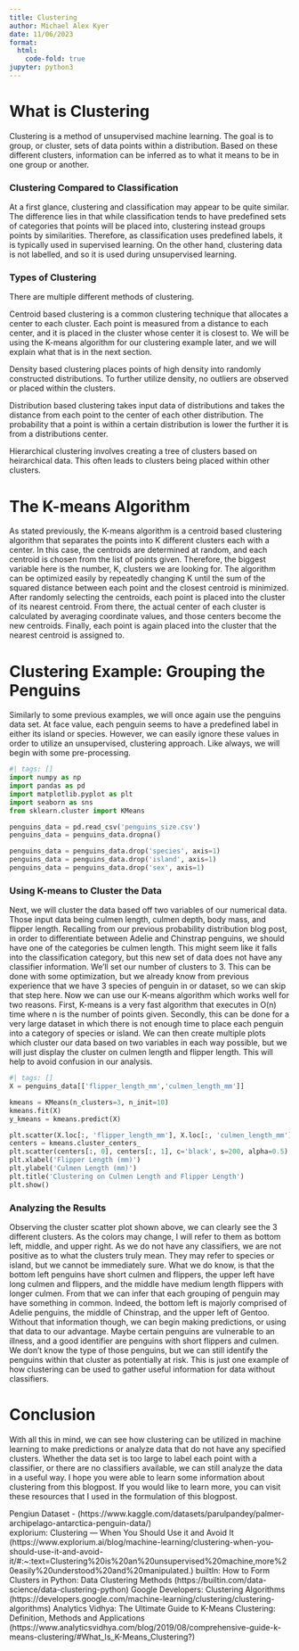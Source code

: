 ```yaml
---
title: Clustering
author: Michael Alex Kyer
date: 11/06/2023
format:
  html:
    code-fold: true
jupyter: python3
---
```


# What is Clustering
Clustering is a method of unsupervised machine learning. The goal is to group, or cluster, sets of data points within a distribution. Based on these different clusters, information can be inferred as to what it means to be in one group or another.

### Clustering Compared to Classification
At a first glance, clustering and classification may appear to be quite similar. The difference lies in that while classification tends to have predefined sets of categories that points will be placed into, clustering instead groups points by similarities. Therefore, as classification uses predefined labels, it is typically used in supervised learning. On the other hand, clustering data is not labelled, and so it is used during unsupervised learning.

### Types of Clustering
There are multiple different methods of clustering.

Centroid based clustering is a common clustering technique that allocates a center to each cluster. Each point is measured from a distance to each center, and it is placed in the cluster whose center it is closest to. We will be using the K-means algorithm for our clustering example later, and we will explain what that is in the next section.

Density based clustering places points of high density into randomly constructed distributions. To further utilize density, no outliers are observed or placed within the clusters.

Distribution based clustering takes input data of distributions and takes the distance from each point to the center of each other distribution. The probability that a point is within a certain distribution is lower the further it is from a distributions center.

Hierarchical clustering involves creating a tree of clusters based on heirarchical data. This often leads to clusters being placed within other clusters.

# The K-means Algorithm
As stated previously, the K-means algorithm is a centroid based clustering algorithm that separates the points into K different clusters each with a center. In this case, the centroids are determined at random, and each centroid is chosen from the list of points given. Therefore, the biggest variable here is the number, K, clusters we are looking for. The algorithm can be optimized easily by repeatedly changing K until the sum of the squared distance between each point and the closest centroid is minimized. After randomly selecting the centroids, each point is placed into the cluster of its nearest centroid. From there, the actual center of each cluster is calculated by averaging coordinate values, and those centers become the new centroids. Finally, each point is again placed into the cluster that the nearest centroid is assigned to.

# Clustering Example: Grouping the Penguins
Similarly to some previous examples, we will once again use the penguins data set. At face value, each penguin seems to have a predefined label in either its island or species. However, we can easily ignore these values in order to utilize an unsupervised, clustering approach. Like always, we will begin with some pre-processing.

```python
#| tags: []
import numpy as np
import pandas as pd
import matplotlib.pyplot as plt
import seaborn as sns
from sklearn.cluster import KMeans

penguins_data = pd.read_csv('penguins_size.csv')
penguins_data = penguins_data.dropna()

penguins_data = penguins_data.drop('species', axis=1)
penguins_data = penguins_data.drop('island', axis=1)
penguins_data = penguins_data.drop('sex', axis=1)
```

### Using K-means to Cluster the Data
Next, we will cluster the data based off two variables of our numerical data. Those input data being culmen length, culmen depth, body mass, and flipper length. Recalling from our previous probability distribution blog post, in order to differentiate between Adelie and Chinstrap penguins, we should have one of the categories be culmen length. This might seem like it falls into the classification category, but this new set of data does not have any classifier information. We'll set our number of clusters to 3. This can be done with some optimization, but we already know from previous experience that we have 3 species of penguin in or dataset, so we can skip that step here. Now we can use our K-means algorithm which works well for two reasons. First, K-means is a very fast algorithm that executes in O(n) time where n is the number of points given. Secondly, this can be done for a very large dataset in which there is not enough time to place each penguin into a category of species or island. We can then create multiple plots which cluster our data based on two variables in each way possible, but we will just display the cluster on culmen length and flipper length. This will help to avoid confusion in our analysis.

```python
#| tags: []
X = penguins_data[['flipper_length_mm','culmen_length_mm']]

kmeans = KMeans(n_clusters=3, n_init=10)
kmeans.fit(X)
y_kmeans = kmeans.predict(X)

plt.scatter(X.loc[:, 'flipper_length_mm'], X.loc[:, 'culmen_length_mm'], c=y_kmeans, s=50, cmap='viridis')
centers = kmeans.cluster_centers_
plt.scatter(centers[:, 0], centers[:, 1], c='black', s=200, alpha=0.5)
plt.xlabel('Flipper Length (mm)')
plt.ylabel('Culmen Length (mm)')
plt.title('Clustering on Culmen Length and Flipper Length')
plt.show()
```

### Analyzing the Results
Observing the cluster scatter plot shown above, we can clearly see the 3 different clusters. As the colors may change, I will refer to them as bottom left, middle, and upper right. As we do not have any classifiers, we are not positive as to what the clusters truly mean. They may refer to species or island, but we cannot be immediately sure. What we do know, is that the bottom left penguins have short culmen and flippers, the upper left have long culmen and flippers, and the middle have medium length flippers with longer culmen. From that we can infer that each grouping of penguin may have something in common. Indeed, the bottom left is majorly comprised of Adelie penguins, the middle of Chinstrap, and the upper left of Gentoo. Without that information though, we can begin making predictions, or using that data to our advantage. Maybe certain penguins are vulnerable to an illness, and a good identifier are penguins with short flippers and culmen. We don't know the type of those penguins, but we can still identify the penguins within that cluster as potentially at risk. This is just one example of how clustering can be used to gather useful information for data without classifiers.

# Conclusion
With all this in mind, we can see how clustering can be utilized in machine learning to make predictions or analyze data that do not have any specified clusters. Whether the data set is too large to label each point with a classifier, or there are no classifiers available, we can still analyze the data in a useful way. I hope you were able to learn some information about clustering from this blogpost. If you would like to learn more, you can visit these resources that I used in the formulation of this blogpost. 

Pengiun Dataset - (https://www.kaggle.com/datasets/parulpandey/palmer-archipelago-antarctica-penguin-data/) \
explorium: Clustering — When You Should Use it and Avoid It (https://www.explorium.ai/blog/machine-learning/clustering-when-you-should-use-it-and-avoid-it/#:~:text=Clustering%20is%20an%20unsupervised%20machine,more%20easily%20understood%20and%20manipulated.)
builtIn: How to Form Clusters in Python: Data Clustering Methods (https://builtin.com/data-science/data-clustering-python)
Google Developers: Clustering Algorithms (https://developers.google.com/machine-learning/clustering/clustering-algorithms)
Analytics Vidhya: The Ultimate Guide to K-Means Clustering: Definition, Methods and Applications (https://www.analyticsvidhya.com/blog/2019/08/comprehensive-guide-k-means-clustering/#What_Is_K-Means_Clustering?)


